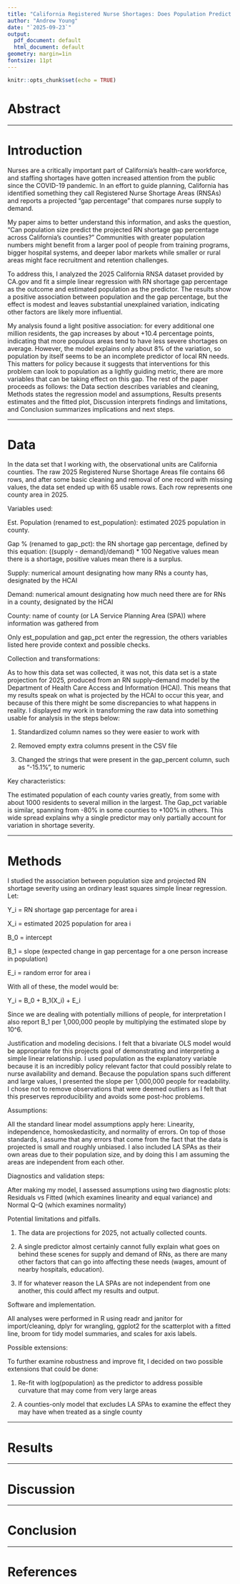 ```yaml
---
title: "California Registered Nurse Shortages: Does Population Predict Gap Percentage?"
author: "Andrew Young"
date: "`2025-09-23`"
output:
  pdf_document: default
  html_document: default
geometry: margin=1in
fontsize: 11pt
---
```


```r
knitr::opts_chunk$set(echo = TRUE)
```

# Abstract


---

# Introduction

Nurses are a critically important part of California’s health-care workforce, and staffing shortages have gotten increased attention from the public since the COVID-19 pandemic. In an effort to guide planning, California has identified something they call Registered Nurse Shortage Areas (RNSAs) and reports a projected “gap percentage” that compares nurse supply to demand.

My paper aims to better understand this information, and asks the question, "Can population size predict the projected RN shortage gap percentage across California’s counties?" Communities with greater population numbers might benefit from a larger pool of people from training programs, bigger hospital systems, and deeper labor markets while smaller or rural areas might face recruitment and retention challenges.

To address this, I analyzed the 2025 California RNSA dataset provided by CA.gov and fit a simple linear regression with RN shortage gap percentage as the outcome and estimated population as the predictor. The results show a positive association between population and the gap percentage, but the effect is modest and leaves substantial unexplained variation, indicating other factors are likely more influential.

My analysis found a light positive association: for every additional one million residents, the gap increases by about +10.4 percentage points, indicating that more populous areas tend to have less severe shortages on average. However, the model explains only about 8% of the variation, so population by itself seems to be an incomplete predictor of local RN needs. This matters for policy because it suggests that interventions for this problem can look to population as a lightly guiding metric, there are more variables that can be taking effect on this gap. The rest of the paper proceeds as follows: the Data section describes variables and cleaning, Methods states the regression model and assumptions, Results presents estimates and the fitted plot, Discussion interprets findings and limitations, and Conclusion summarizes implications and next steps.

---

# Data

In the data set that I working with, the observational units are California counties. The raw 2025 Registered Nurse Shortage Areas file contains 66 rows, and after some basic cleaning and removal of one record with missing values, the data set ended up with 65 usable rows. Each row represents one county area in 2025.

Variables used:

Est. Population (renamed to est_population): estimated 2025 population in county.

Gap % (renamed to gap_pct): the RN shortage gap percentage, defined by this equation: 
((supply - demand)/demand) * 100
Negative values mean there is a shortage, positive values mean there is a surplus.

Supply: numerical amount designating how many RNs a county has, designated by the HCAI

Demand: numerical amount designating how much need there are for RNs in a county, designated by the HCAI

County: name of county (or LA Service Planning Area (SPA)) where information was gathered from

Only est_population and gap_pct enter the regression, the others variables listed here provide context and possible checks.

Collection and transformations:

As to how this data set was collected, it was not, this data set is a state projection for 2025, produced from an RN supply–demand model by the Department of Health Care Access and Information (HCAI). This means that my results speak on what is projected by the HCAI to occur this year, and because of this there might be some discrepancies to what happens in reality. I displayed my work in transforming the raw data into something usable for analysis in the steps below:

1. Standardized column names so they were easier to work with

2. Removed empty extra columns present in the CSV file

3. Changed the strings that were present in the gap_percent column, such as “-15.1%”, to numeric

Key characteristics:

The estimated population of each county varies greatly, from some with about 1000 residents to several million in the largest. The Gap_pct variable is similar, spanning from -80% in some counties to +100% in others. This wide spread explains why a single predictor may only partially account for variation in shortage severity.

---

# Methods

I studied the association between population size and projected RN shortage severity using an ordinary least squares simple linear regression. Let:

Y_i = RN shortage gap percentage for area i

X_i = estimated 2025 population for area i

B_0 = intercept

B_1 = slope (expected change in gap percentage for a one person increase in population)

E_i = random error for area i

With all of these, the model would be:

Y_i = B_0 + B_1(X_i) + E_i

Since we are dealing with potentially millions of people, for interpretation I also report B_1 per 1,000,000 people by multiplying the estimated slope by 10^6.

Justification and modeling decisions.
I felt that a bivariate OLS model would be appropriate for this projects goal of demonstrating and interpreting a simple linear relationship. I used population as the explanatory variable because it is an incredibly policy relevant factor that could possibly relate to nurse availability and demand. Because the population spans such different and large values, I presented the slope per 1,000,000 people for readability. I chose not to remove observations that were deemed outliers as I felt that this preserves reproducibility and avoids some post-hoc problems.

Assumptions:

All the standard linear model assumptions apply here: Linearity, independence, homoskedasticity, and normality of errors. On top of those standards, I assume that any errors that come from the fact that the data is projected is small and roughly unbiased. I also included LA SPAs as their own areas due to their population size, and by doing this I am assuming the areas are independent from each other.

Diagnostics and validation steps:

After making my model, I assessed assumptions using two diagnostic plots: Residuals vs Fitted (which examines linearity and equal variance) and Normal Q-Q (which examines normality)

Potential limitations and pitfalls.

1. The data are projections for 2025, not actually collected counts.

2. A single predictor almost certainly cannot fully explain what goes on behind these scenes for supply and demand of RNs, as there are many other factors that can go into affecting these needs (wages, amount of nearby hospitals, education).

3. If for whatever reason the LA SPAs are not independent from one another, this could affect my results and output.

Software and implementation.

All analyses were performed in R using readr and janitor for import/cleaning, dplyr for wrangling, ggplot2 for the scatterplot with a fitted line, broom for tidy model summaries, and scales for axis labels.

Possible extensions:

To further examine robustness and improve fit, I decided on two possible extensions that could be done:

1. Re-fit with log(population) as the predictor to address possible curvature that may come from very large areas

2. A counties-only model that excludes LA SPAs to examine the effect they may have when treated as a single county

---

# Results


---

# Discussion


---

# Conclusion


---

# References



